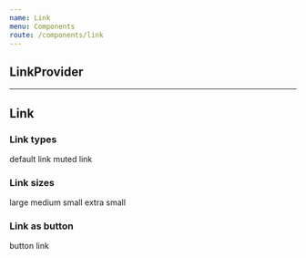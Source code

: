 ```yaml
---
name: Link
menu: Components
route: /components/link
---
```



## **LinkProvider**



---



## **Link**

<Props of={Link} />


### Link types

<Playground>
  <Link href="#" linkType="default">default link</Link>
  <Spacer />
  <Link href="#" linkType="muted">muted link</Link>
</Playground>


### Link sizes

<Playground>
  <Link sizing="l">large</Link>
  <Spacer />
  <Link sizing="m">medium</Link>
  <Spacer />
  <Link sizing="s">small</Link>
  <Spacer />
  <Link sizing="xs">extra small</Link>
</Playground>

### Link as button

<Playground>
  <Link href="#" as="button">button link</Link>
</Playground>